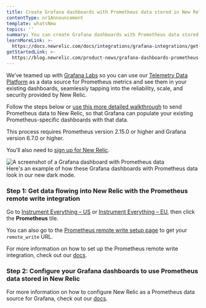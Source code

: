 ```yaml
---
title: Create Grafana dashboards with Prometheus data stored in New Relic
contentType: nr1Announcement
template: whatsNew
topics: ''
summary: You can create Grafana dashboards with Prometheus data stored in New Relic!
learnMoreLink: >-
  https://docs.newrelic.com/docs/integrations/grafana-integrations/get-started/grafana-support-prometheus-promql
getStartedLink: >-
  https://blog.newrelic.com/product-news/grafana-dashboards-prometheus-telemetry-data-platform/
---
```


We’ve teamed up with [Grafana Labs](https://grafana.com/) so you can use our [Telemetry Data Platform](https://newrelic.com/platform/telemetry-data-platform) as a data source for Prometheus metrics and see them in your existing dashboards, seamlessly tapping into the reliability, scale, and security provided by New Relic.

Follow the steps below or [use this more detailed walkthrough](https://blog.newrelic.com/product-news/grafana-dashboards-prometheus-telemetry-data-platform/) to send Prometheus data to New Relic, so that Grafana can populate your existing Prometheus-specific dashboards with that data.

<div className="callout-tip">
  <p>This process requires Prometheus version 2.15.0 or higher and Grafana version 6.7.0 or higher.</p><p>You’ll also need to <a href="https://newrelic.com/signup/">sign up for New Relic</a>.</p>
</div>

<div
  className="dnd-atom-wrapper type-image context-sdl_editor_representation"
  contentEditable="false"
>
  <div className="dnd-drop-wrapper"><div className="image"><img typeof="foaf:Image" src="https://docs-dev.newrelic.com/sites/default/files/thumbnails/image/prometheus_grafana_dashboard.png" width={1024} height={551} alt="A screenshot of a Grafana dashboard with Prometheus data" title="A screenshot of a Grafana dashboard with Prometheus data"/></div></div><div className="dnd-legend-wrapper" contentEditable="true"><div className="meta">Here's an example of how these Grafana dashboards with Prometheus data look in our new dark mode.</div></div>
</div>

### Step 1: Get data flowing into New Relic with the Prometheus remote write integration

Go to [Instrument Everything – US](http://one.newrelic.com/launcher/nr1-core.settings?pane=eyJuZXJkbGV0SWQiOiJ0dWNzb24ucGxnLWluc3RydW1lbnQtZXZlcnl0aGluZyJ9) or [Instrument Everything – EU](http://one.eu.newrelic.com/launcher/nr1-core.settings?pane=eyJuZXJkbGV0SWQiOiJ0dWNzb24ucGxnLWluc3RydW1lbnQtZXZlcnl0aGluZyJ9), then click the **Prometheus** tile.

You can also go to the [Prometheus remote write setup page](https://one.newrelic.com/launcher/nr1-core.settings?pane=eyJuZXJkbGV0SWQiOiJwcm9tZXRoZXVzLXJlbW90ZS13cml0ZS1pbnRlZ3JhdGlvbi1uZXJkbGV0cy5zZXR1cC1wcm9tZXRoZXVzIn0=) to get your `remote_write` URL.

For more information on how to set up the Prometheus remote write integration, check out our [docs](/docs/integrations/prometheus-integrations/install-configure-remote-write/set-your-prometheus-remote-write-integration).

### Step 2: Configure your Grafana dashboards to use Prometheus data stored in New Relic

For more information on how to configure New Relic as a Prometheus data source for Grafana, check out our [docs](/docs/integrations/grafana-integrations/set-configure/configure-new-relic-prometheus-data-source-grafana).
